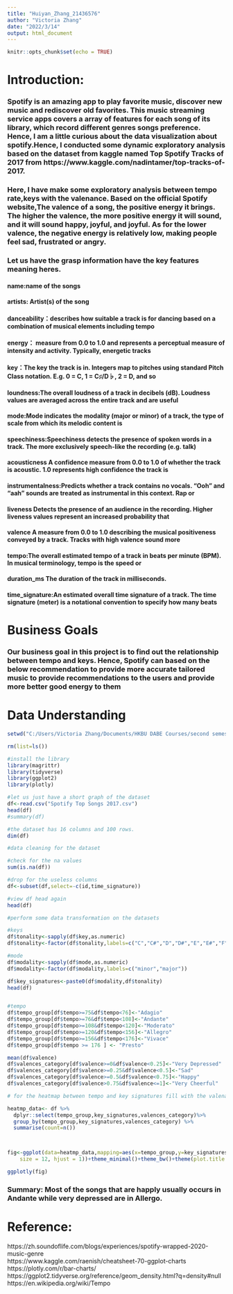 ---
title: "Huiyan_Zhang_21436576"
author: "Victoria Zhang"
date: "2022/3/14"
output: html_document
---

```{r setup, include=FALSE}
knitr::opts_chunk$set(echo = TRUE)
```

# Introduction:
### Spotify is an amazing app to play favorite music, discover new music and rediscover old favorites. This music streaming service apps covers a array of features for each song of its library, which record different genres songs preference. Hence, I am a little curious about the data visualization about spotify.Hence, I conducted some dynamic exploratory analysis based on the dataset from kaggle named Top Spotify Tracks of 2017 from https://www.kaggle.com/nadintamer/top-tracks-of-2017.

### Here, I have make some exploratory analysis between tempo rate,keys with the valenance. Based on the official Spotify website,The valence of a song, the positive energy it brings. The higher the valence, the more positive energy it will sound, and it will sound happy, joyful, and joyful. As for the lower valence, the negative energy is relatively low, making people feel sad, frustrated or angry.

### Let us have the grasp information have the key features meaning heres.

#### name:name of the songs

#### artists: Artist(s) of the song

#### danceability：describes how suitable a track is for dancing based on a combination of musical elements including tempo

#### energy： measure from 0.0 to 1.0 and represents a perceptual measure of intensity and activity. Typically, energetic tracks

#### key：The key the track is in. Integers map to pitches using standard Pitch Class notation. E.g. 0 = C, 1 = C♯/D♭, 2 = D, and so

#### loundness:The overall loudness of a track in decibels (dB). Loudness values are averaged across the entire track and are useful

#### mode:Mode indicates the modality (major or minor) of a track, the type of scale from which its melodic content is

#### speechiness:Speechiness detects the presence of spoken words in a track. The more exclusively speech-like the recording (e.g. talk)

#### acousticness A confidence measure from 0.0 to 1.0 of whether the track is acoustic. 1.0 represents high confidence the track is


#### instrumentalness:Predicts whether a track contains no vocals. "Ooh" and "aah" sounds are treated as instrumental in this context. Rap or

#### liveness Detects the presence of an audience in the recording. Higher liveness values represent an increased probability that

#### valence A measure from 0.0 to 1.0 describing the musical positiveness conveyed by a track. Tracks with high valence sound more

#### tempo:The overall estimated tempo of a track in beats per minute (BPM). In musical terminology, tempo is the speed or

#### duration_ms The duration of the track in milliseconds.


#### time_signature:An estimated overall time signature of a track. The time signature (meter) is a notational convention to specify how many beats

# Business Goals <br>
### Our business goal in this project is to find out the relationship between tempo and keys. Hence, Spotify can based on the below recommendation to provide more accurate tailored music to provide recommendations to the users and provide more better good energy to them

# Data Understanding

```{r}
setwd("C:/Users/Victoria Zhang/Documents/HKBU DABE Courses/second semester/ECON7930 Analytics for Spatial, Textual and Social Network Data/assignment 1")

rm(list=ls())
```

```{r}
#install the library
library(magrittr)
library(tidyverse)
library(ggplot2)
library(plotly)
```

```{r}
#let us just have a short graph of the dataset
df<-read.csv("Spotify Top Songs 2017.csv")
head(df)
#summary(df)

#the dataset has 16 columns and 100 rows.
dim(df)
```
```{r}
#data cleaning for the dataset

#check for the na values
sum(is.na(df))

#drop for the useless columns
df<-subset(df,select=-c(id,time_signature))

#view df head again
head(df)
```

```{r}
#perform some data transformation on the datasets

#keys
df$tonality<-sapply(df$key,as.numeric)
df$tonality<-factor(df$tonality,labels=c("C","C#","D","D#","E","E#","F","F#","G","G#","A","A#"))

#mode
df$modality<-sapply(df$mode,as.numeric)
df$modality<-factor(df$modality,labels=c("minor","major"))

df$key_signatures<-paste0(df$modality,df$tonality)
head(df)


#tempo
df$tempo_group[df$tempo>=75&df$tempo<76]<-"Adagio"
df$tempo_group[df$tempo>=76&df$tempo<108]<-"Andante"
df$tempo_group[df$tempo>=108&df$tempo<120]<-"Moderato"
df$tempo_group[df$tempo>=120&df$tempo<156]<-"Allegro"
df$tempo_group[df$tempo>=156&df$tempo<176]<-"Vivace"
df$tempo_group[df$tempo >= 176 ] <- "Presto"

mean(df$valence)
df$valences_category[df$valence>=0&df$valence<0.25]<-"Very Depressed"
df$valences_category[df$valence>=0.25&df$valence<0.5]<-"Sad"
df$valences_category[df$valence>=0.5&df$valence<0.75]<-"Happy"
df$valences_category[df$valence>0.75&df$valence<=1]<-"Very Cheerful"
```

```{r}
# for the heatmap between tempo and key signatures fill with the valenace

heatmp_data<- df %>%
  dplyr::select(tempo_group,key_signatures,valences_category)%>%
  group_by(tempo_group,key_signatures,valences_category) %>%
  summarise(count=n())



fig<-ggplot(data=heatmp_data,mapping=aes(x=tempo_group,y=key_signatures,fill=valences_category))+geom_tile(color = "white")+labs(title="Heatmap between tempo and keysignatures")+ theme(axis.text.x = element_text(angle = 45, vjust = 1, 
    size = 12, hjust = 1))+theme_minimal()+theme_bw()+theme(plot.title = element_text(size=18))

ggplotly(fig)
```
### Summary: Most of the songs that are happly usually occurs in Andante while very depressed are in Allergo.


# Reference:
https://zh.soundoflife.com/blogs/experiences/spotify-wrapped-2020-music-genre <br>
https://www.kaggle.com/raenish/cheatsheet-70-ggplot-charts<br>
https://plotly.com/r/bar-charts/<br>
https://ggplot2.tidyverse.org/reference/geom_density.html?q=density#null<br>
https://en.wikipedia.org/wiki/Tempo<br>